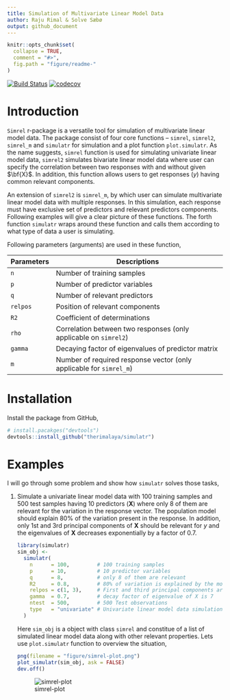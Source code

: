 ```yaml
---
title: Simulation of Multivariate Linear Model Data
author: Raju Rimal & Solve Sæbø
output: github_document
---
```


```r
knitr::opts_chunk$set(
  collapse = TRUE,
  comment = "#>",
  fig.path = "figure/readme-"
)
```

[![Build Status](https://travis-ci.com/therimalaya/simulatr.svg?token=typpys6NkDJ7vULJQyan&branch=master)](https://travis-ci.com/therimalaya/simulatr)
[![codecov](https://codecov.io/gh/therimalaya/simulatr/branch/master/graph/badge.svg?token=sahOmz8jFf)](https://codecov.io/gh/therimalaya/simulatr)


# Introduction
`Simrel` r-package is a versatile tool for simulation of multivariate linear model data. The package consist of four core functions -- `simrel`, `simrel2`, `simrel_m` and `simulatr` for simulation and a plot function `plot.simulatr`. As the name suggests, `simrel` function is used for simulating univariate linear model data, `simrel2` simulates bivariate linear model data where user can specify the correlation between two responses with and without given $\bf{X}$. In addition, this function allows users to get responses ($y$) having common relevant components.

An extension of `simrel2` is `simrel_m`, by which user can simulate multivariate linear model data with multiple responses. In this simulation, each response must have exclusive set of predictors and relevant predictors components. Following examples will give a clear picture of these functions. The forth function `simulatr` wraps around these function and calls them according to what type of data a user is simulating.

Following parameters (arguments) are used in these function, 

| Parameters | Descriptions                                                        |
|------------|---------------------------------------------------------------------|
| `n`        | Number of training samples                                          |
| `p`        | Number of predictor variables                                       |
| `q`        | Number of relevant predictors                                       |
| `relpos`   | Position of relevant components                                     |
| `R2`       | Coefficient of determinations                                       |
| `rho`      | Correlation between two responses (only applicable on `simrel2`)    |
| `gamma`    | Decaying factor of eigenvalues of predictor matrix                  |
| `m`        | Number of required response vector (only applicable for `simrel_m`) |

# Installation
Install the package from GitHub,

```r
# install.pacakges("devtools")
devtools::install_github("therimalaya/simulatr")
```

# Examples
I will go through some problem and show how `simulatr` solves those tasks,

1. Simulate a univariate linear model data with 100 training samples and 500 test samples having 10 predictors (**X**) where only 8 of them are relevant for the variation in the response vector. The population model should explain 80% of the variation present in the response. In addition, only 1st and 3rd principal components of **X** should be relevant for *y* and the eigenvalues of **X** decreases exponentially by a factor of 0.7.

    ```r
    library(simulatr)
    sim_obj <- 
      simulatr(
        n      = 100,         # 100 training samples
        p      = 10,          # 10 predictor variables
        q      = 8,           # only 8 of them are relevant
        R2     = 0.8,         # 80% of variation is explained by the model
        relpos = c(1, 3),     # First and third principal components are relevant
        gamma  = 0.7,         # decay factor of eigenvalue of X is 7
        ntest  = 500,         # 500 Test observations
        type   = "univariate" # Univariate linear model data simulation
      )
    ```
    
    Here `sim_obj` is a object with class `simrel` and constitue of a list of simulated linear model data along with other relevant properties. Lets use `plot.simulatr` function to overview the situation,
    
    ```r
    png(filename = "figure/simrel-plot.png")
    plot_simulatr(sim_obj, ask = FALSE)
    dev.off()
    ```
    ![simrel-plot](figure/simrel-plot.png)
